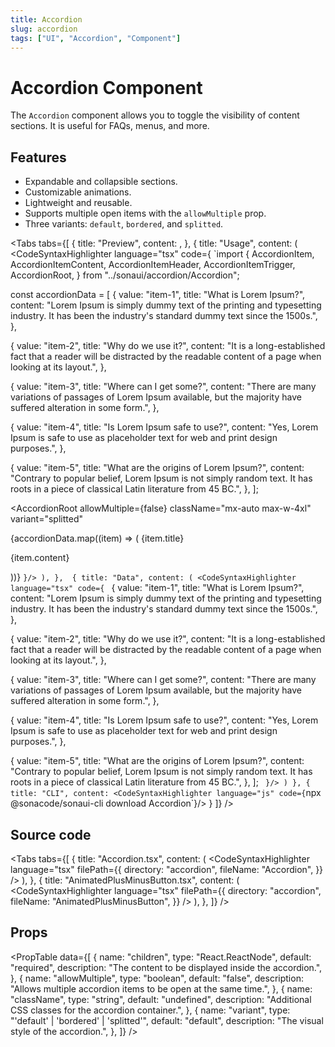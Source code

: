```yaml
---
title: Accordion
slug: accordion
tags: ["UI", "Accordion", "Component"]
---
```


# Accordion Component

The `Accordion` component allows you to toggle the visibility of content sections. It is useful for FAQs, menus, and more.

## Features

- Expandable and collapsible sections.
- Customizable animations.
- Lightweight and reusable.
- Supports multiple open items with the `allowMultiple` prop.
- Three variants: `default`, `bordered`, and `splitted`.

<Divider />

<Tabs
  tabs={[
    {
      title: "Preview",
      content: <ComponentPreview componentPath="Accordion_ex.tsx" />,
    },
    {
      title: "Usage",
      content: (
<CodeSyntaxHighlighter
  language="tsx"
  code={
`import {
  AccordionItem,
  AccordionItemContent,
  AccordionItemHeader,
  AccordionItemTrigger,
  AccordionRoot,
} from "../sonaui/accordion/Accordion";

const accordionData = [
{
value: "item-1",
title: "What is Lorem Ipsum?",
content:
"Lorem Ipsum is simply dummy text of the printing and typesetting industry. It has been the industry's standard dummy text since the 1500s.",
},

{
value: "item-2",
title: "Why do we use it?",
content:
"It is a long-established fact that a reader will be distracted by the readable content of a page when looking at its layout.",
},

{
value: "item-3",
title: "Where can I get some?",
content:
"There are many variations of passages of Lorem Ipsum available, but the majority have suffered alteration in some form.",
},

{
value: "item-4",
title: "Is Lorem Ipsum safe to use?",
content:
"Yes, Lorem Ipsum is safe to use as placeholder text for web and print design purposes.",
},

{
value: "item-5",
title: "What are the origins of Lorem Ipsum?",
content:
"Contrary to popular belief, Lorem Ipsum is not simply random text. It has roots in a piece of classical Latin literature from 45 BC.",
},
];

<AccordionRoot
  allowMultiple={false}
  className="mx-auto max-w-4xl"
  variant="splitted"
>
  {accordionData.map((item) => (
    <AccordionItem key={item.value}>
      <AccordionItemTrigger value={item.value}>
        <AccordionItemHeader value={item.value}>
          <span className="flex-1">{item.title}</span>
        </AccordionItemHeader>
      </AccordionItemTrigger>
      <AccordionItemContent value={item.value}>
        <p className="">{item.content}</p>
      </AccordionItemContent>
    </AccordionItem>
  ))}
</AccordionRoot>
`}/> ), }, 
{
  title: "Data",
  content: (
    <CodeSyntaxHighlighter language="tsx" code={
      `
  {
    value: "item-1",
    title: "What is Lorem Ipsum?",
    content:
      "Lorem Ipsum is simply dummy text of the printing and typesetting industry. It has been the industry's standard dummy text since the 1500s.",
  },

{
value: "item-2",
title: "Why do we use it?",
content:
"It is a long-established fact that a reader will be distracted by the readable content of a page when looking at its layout.",
},

{
value: "item-3",
title: "Where can I get some?",
content:
"There are many variations of passages of Lorem Ipsum available, but the majority have suffered alteration in some form.",
},

{
value: "item-4",
title: "Is Lorem Ipsum safe to use?",
content:
"Yes, Lorem Ipsum is safe to use as placeholder text for web and print design purposes.",
},

{
value: "item-5",
title: "What are the origins of Lorem Ipsum?",
content:
"Contrary to popular belief, Lorem Ipsum is not simply random text. It has roots in a piece of classical Latin literature from 45 BC.",
},
];
`
}/>
)
},
{
  title: "CLI",
  content: <CodeSyntaxHighlighter language="js" code={`npx @sonacode/sonaui-cli download Accordion`}/>
}
]} />

## Source code

<Tabs
  tabs={[
    {
      title: "Accordion.tsx",
      content: (
        <CodeSyntaxHighlighter
          language="tsx"
          filePath={{
            directory: "accordion",
            fileName: "Accordion",
          }}
        />
      ),
    },
    {
      title: "AnimatedPlusMinusButton.tsx",
      content: (
        <CodeSyntaxHighlighter
          language="tsx"
          filePath={{
            directory: "accordion",
            fileName: "AnimatedPlusMinusButton",
          }}
        />
      ),
    },
  ]}
/>

## Props

<PropTable
  data={[
    {
      name: "children",
      type: "React.ReactNode",
      default: "required",
      description: "The content to be displayed inside the accordion.",
    },
    {
      name: "allowMultiple",
      type: "boolean",
      default: "false",
      description:
        "Allows multiple accordion items to be open at the same time.",
    },
    {
      name: "className",
      type: "string",
      default: "undefined",
      description: "Additional CSS classes for the accordion container.",
    },
    {
      name: "variant",
      type: "'default' | 'bordered' | 'splitted'",
      default: "default",
      description: "The visual style of the accordion.",
    },
  ]}
/>
